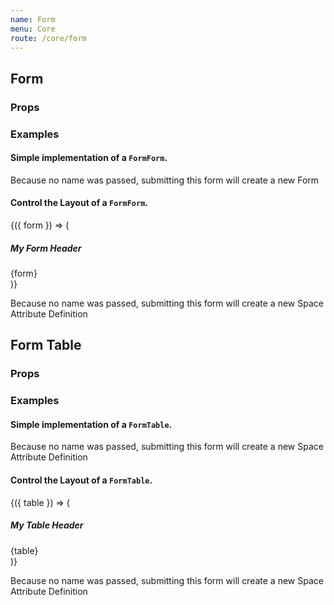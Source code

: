 ```yaml
---
name: Form
menu: Core
route: /core/form
---
```



## Form

### Props

<Props of={FormForm} />

### Examples

#### Simple implementation of a `FormForm`.

<Playground>
  <FormForm kappSlug="services" />
</Playground>

Because no name was passed, submitting this form will create a new Form

#### Control the Layout of a `FormForm`.

<Playground>
  <FormForm kappSlug="services">
    {({ form }) => (
      <div>
        <h5>My Form Header</h5>
        {form}
      </div>
    )}
  </FormForm>
</Playground>

Because no name was passed, submitting this form will create a new Space Attribute Definition

## Form Table

### Props

<Props of={FormTable} />

### Examples

#### Simple implementation of a `FormTable`.

Because no name was passed, submitting this form will create a new Space Attribute Definition

#### Control the Layout of a `FormTable`.

<Playground>
  <FormTable columnSet={['name', 'slug']} kappSlug="services">
    {({ table }) => (
      <div>
        <h5>My Table Header</h5>
        {table}
      </div>
    )}
  </FormTable>
</Playground>

Because no name was passed, submitting this form will create a new Space Attribute Definition
